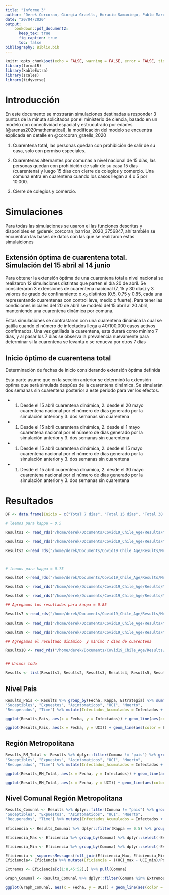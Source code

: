```yaml
---
title: "Informe 3"
author: "Derek Corcoran, Giorgia Graells, Horacio Samaniego, Pablo Marquet"
date: "20/04/2020"
output:
    bookdown::pdf_document2:
      keep_tex: true
      fig_caption: true
      toc: false
bibliography: Biblio.bib
---
```


```r
knitr::opts_chunk$set(echo = FALSE, warning = FALSE, error = FALSE, tidy = TRUE, tidy.opts = list(blank = FALSE, width.cutoff = 60))
library(formatR)
library(kableExtra)
library(scales)
library(tidyverse)
```

# Introducción 

En este documento se mostrarán simulaciones destinadas a responder 3 puntos de la minuta solicitados por el ministerio de ciencia, basado en un modelo con conectividad espacial y estrucutrado por edades [@arenas2020mathematical], la modificación del modelo se encuentra explicada en detalle en @corcoran_graells_2020

1. Cuarentena total, las personas quedan con prohibición de salir de su casa, solo con permiso especiales.

2. Cuarentenas alternantes por comunas a nivel nacional de 15 días, las personas quedan con prohibición de salir de su casa 15 días (cuarentena) y luego 15 días con cierre de colegios y comercio. Una comuna entra en cuarentena cuando los casos llegan a 4 o 5 por 10.000.

3. Cierre de colegios y comercio.

# Simulaciones

Para todas las simulaciones se usaron el las funciones descritas y disponibles en @derek_corcoran_barrios_2020_3756847, ahí también se encuentran las bases de datos con las que se realizaron estas simulaiciones

## Extensión óptima de cuarentena total. Simulación del 15 abril al 14 junio

Para obtener la extensión óptima de una cuarentena total a nivel nacional se realizaron 12 simulaciones distintas que parten el día 20 de abril. Se consideraron 3 extensiones de cuarentena nacional (7, 15 y 30 días) y 3 valores de grado de confinamiento o $\kappa_0$ distintos (0.5, 0.75 y 0.85, cada una representando cuarentenas con control leve, medio o fuerte). Para tener las condiciones iniciales del 20 de abril se modeló del 15 abril al 20 abril, manteniendo una cuarentena dinámica por comuna.


Estas simulaciones se contrastaron con una cuarentena dinámica la cual se gatilla cuando el número de infectados llega a 40/100,000 casos activos confirmados. Una vez gatillada la cuarentena, esta durará como mínimo 7 días, y al pasar los 7 días se observa la prevalencia nuevamente para determinar si la cuarentena se levanta o se renueva por otros 7 días


## Inicio óptimo de cuarentena total

Determinación de fechas de inicio considerando extensión óptima definida

Esta parte asume que en la sección anterior se determinó la extensión optima que será simulada despúes de la cuarentena dinámica. Se simularán dos semanas sin cuarentena posterior a este periodo para ver los efectos.

- 1. Desde el 15 abril cuarentena dinámica, 2. desde el 20 mayo cuarentena nacional por el número de días generado por la simulación anterior y 3. dos semanas sin cuarentena
- 1. Desde el 15 abril cuarentena dinámica, 2. desde el 1 mayo cuarentena nacional por el número de días generado por la simulación anterior y 3. dos semanas sin cuarentena
- 1. Desde el 15 abril cuarentena dinámica, 2. desde el 15 mayo cuarentena nacional por el número de días generado por la simulación anterior y 3. dos semanas sin cuarentena
- 1. Desde el 15 abril cuarentena dinámica, 2. desde el 30 mayo cuarentena nacional por el número de días generado por la simulación anterior y 3. dos semanas sin cuarentena


# Resultados

```r

DF <- data.frame(Inicio = c("Total 7 días", "Total 15 días", "Total 30 días"), Fecha = c(lubridate::dmy("20/04/2020")+ 7, lubridate::dmy("20/04/2020")+ 15,lubridate::dmy("20/04/2020")+ 30))

# leemos para kappa = 0.5

Results1 <- read_rds("/home/derek/Documents/Covid19_Chile_Age/Results/Metropolitana/Results_2020_04_15_K_0_5_Total_7_Metropolitana.rds") %>% mutate(Kappa = as.character(0.5), Estrategia = "Total 7 días")

Results2 <- read_rds("/home/derek/Documents/Covid19_Chile_Age/Results/Metropolitana/Results_2020_04_15_K_0_5_Total_15_Metropolitana.rds") %>% mutate(Kappa = as.character(0.5), Estrategia = "Total 15 días")

Results3 <-read_rds("/home/derek/Documents/Covid19_Chile_Age/Results/Metropolitana/Results_2020_04_15_K_0_5_Total_30_Metropolitana.rds") %>% mutate(Kappa = as.character(0.5), Estrategia = "Total 30 días")



# leemos para kappa = 0.75

Results4 <-read_rds("/home/derek/Documents/Covid19_Chile_Age/Results/Metropolitana/Results_2020_04_15_K_0_75_Total_7_Metropolitana.rds") %>% mutate(Kappa = as.character(0.75), Estrategia = "Total 7 días")

Results5 <- read_rds("/home/derek/Documents/Covid19_Chile_Age/Results/Metropolitana/Results_2020_04_15_K_0_75_Total_15_Metropolitana.rds") %>% mutate(Kappa = as.character(0.75), Estrategia = "Total 15 días")

Results6 <- read_rds("/home/derek/Documents/Covid19_Chile_Age/Results/Metropolitana/Results_2020_04_15_K_0_75_Total_30_Metropolitana.rds") %>% mutate(Kappa = as.character(0.75), Estrategia = "Total 30 días")

## Agregamos los resultados para kappa = 0.85

Results7 <-read_rds("/home/derek/Documents/Covid19_Chile_Age/Results/Metropolitana/Results_2020_04_15_K_0_85_Total_7_Metropolitana.rds") %>% mutate(Kappa = as.character(0.85), Estrategia = "Total 7 días")

Results8 <- read_rds("/home/derek/Documents/Covid19_Chile_Age/Results/Metropolitana/Results_2020_04_15_K_0_85_Total_15_Metropolitana.rds") %>% mutate(Kappa = as.character(0.85), Estrategia = "Total 15 días")

Results9 <- read_rds("/home/derek/Documents/Covid19_Chile_Age/Results/Metropolitana/Results_2020_04_15_K_0_85_Total_30_Metropolitana.rds") %>% mutate(Kappa = as.character(0.85), Estrategia = "Total 30 días")

## Agregamos el resultado dinámico  y mínimo 7 días de cuarentena

Results10 <- read_rds("/home/derek/Documents/Covid19_Chile_Age/Results/Metropolitana/Results_2020_04_15_K_0_5_Dinamica_7_Metropolitana.rds") %>% mutate(Kappa = as.character(0.5), Estrategia = "Dinámica 7 días")


## Unimos todo

Results <- list(Results1, Results2, Results3, Results4, Results5, Results6, Results7, Results8, Results9, Results10) %>% purrr::reduce(bind_rows)
```

## Nivel País

```r
Results_Pais <- Results %>% group_by(Fecha, Kappa, Estrategia) %>% summarise_if(is.numeric, sum) %>% dplyr::select("Fecha", "Kappa", "Estrategia", "Poblacion", "Infectados", 
"Suceptibles", "Expuestos", "Asintomaticos", "UCI", "Muerto", 
"Recuperados", "Time") %>% mutate(Infectados_Acumulados = Infectados + UCI + Muerto + Recuperados) %>% ungroup()
```


```r
ggplot(Results_Pais, aes(x = Fecha, y = Infectados)) + geom_line(aes(color = Estrategia)) + facet_grid(rows = vars(Kappa)) + theme_bw() + scale_y_continuous(labels = comma)  + geom_vline(xintercept = lubridate::dmy("20/04/2020"), lty = 2) + annotate("text", x = lubridate::dmy("19/04/2020"), y = 1000000, label = "Inicio cuarentena", angle = 90) + geom_vline(data = DF, aes (xintercept = Fecha, color = Inicio), lty = 2, show.legend = F) 
```

```r
ggplot(Results_Pais, aes(x = Fecha, y = UCI)) + geom_line(aes(color = Estrategia)) + facet_grid(rows = vars(Kappa)) + theme_bw() + scale_y_continuous(labels = comma) + geom_vline(xintercept = lubridate::dmy("20/04/2020"), lty = 2) + annotate("text", x = lubridate::dmy("19/04/2020"), y = 150000, label = "Inicio cuarentena", angle = 90) + geom_vline(data = DF, aes (xintercept = Fecha, color = Inicio), lty = 2, show.legend = F) 
```

## Región Metropolitana

```r
Results_RM_Total <- Results %>% dplyr::filter(Comuna != "pais") %>% group_by(Fecha, Kappa, Estrategia) %>% summarise_if(is.numeric, sum) %>% dplyr::select("Fecha", "Kappa", "Estrategia", "Poblacion", "Infectados", 
"Suceptibles", "Expuestos", "Asintomaticos", "UCI", "Muerto", 
"Recuperados", "Time") %>% mutate(Infectados_Acumulados = Infectados + UCI + Muerto + Recuperados) %>% ungroup()
```


```r
ggplot(Results_RM_Total, aes(x = Fecha, y = Infectados)) + geom_line(aes(color = Estrategia)) + facet_grid(rows = vars(Kappa)) + theme_bw() + scale_y_continuous(labels = comma) + geom_vline(xintercept = lubridate::dmy("20/04/2020"), lty = 2) + annotate("text", x = lubridate::dmy("19/04/2020"), y = 500000, label = "Inicio cuarentena", angle = 90) + geom_vline(data = DF, aes (xintercept = Fecha, color = Inicio), lty = 2, show.legend = F) 
```

```r
ggplot(Results_RM_Total, aes(x = Fecha, y = UCI)) + geom_line(aes(color = Estrategia)) + facet_grid(rows = vars(Kappa)) + theme_bw() + scale_y_continuous(labels = comma)
```

## Nivel Comunal Región Metropolitana

```r
Results_Comunal <- Results %>% dplyr::filter(Comuna != "pais") %>% group_by(Fecha, Kappa, Estrategia, Comuna) %>% summarise_if(is.numeric, sum) %>% dplyr::select("Fecha", "Comuna", "Kappa", "Estrategia", "Poblacion", "Infectados", 
"Suceptibles", "Expuestos", "Asintomaticos", "UCI", "Muerto", 
"Recuperados", "Time") %>% mutate(Infectados_Acumulados = Infectados + UCI + Muerto + Recuperados) %>% ungroup()
```


```r
Eficiencia <- Results_Comunal %>% dplyr::filter(Kappa == 0.5) %>% group_by(Estrategia, Comuna) %>% dplyr::filter(UCI == max(UCI)) %>% dplyr::select(Estrategia, Comuna, UCI, Fecha, Poblacion) %>% ungroup() %>% group_by(Comuna) %>% dplyr::filter(UCI == max(UCI) | UCI == min(UCI)) %>% ungroup() %>% dplyr::select(-Fecha)

Eficiencia_Max <- Eficiencia %>% group_by(Comuna) %>% dplyr::select(-Estrategia) %>% dplyr::filter(UCI == max(UCI)) %>% rename(UCI_max = UCI) %>% ungroup()

Eficiencia_Min <- Eficiencia %>% group_by(Comuna) %>% dplyr::select(-Estrategia) %>% dplyr::filter(UCI == min(UCI)) %>% rename(UCI_min = UCI) %>% ungroup()

Eficiencia <- suppressMessages(full_join(Eficiencia_Max, Eficiencia_Min))
Eficiencia<- Eficiencia %>% mutate(Eficiencia = ((UCI_max - UCI_min)/Poblacion)*100000) %>% arrange(desc(Eficiencia))

Extremos <- Eficiencia[c(1:8,45:52),] %>% pull(Comuna)
```



```r
Graph_Comunal <- Results_Comunal %>% dplyr::filter(Comuna %in% Extremos, Kappa == 0.5)

ggplot(Graph_Comunal, aes(x = Fecha, y = UCI)) + geom_line(aes(color = Estrategia)) + facet_wrap(~Comuna, scales = "free_y") + theme_bw() + scale_y_continuous(labels = comma)
```


